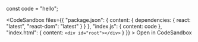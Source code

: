 
const code = "hello";

<CodeSandbox files={{
        "package.json": {
          content: {
            dependencies: {
              react: "latest",
              "react-dom": "latest"
            }
          }
        },
        "index.js": {
          content: code
        },
        "index.html": {
          content: `<div id="root"></div>`
        }
      }}
    >
  Open in CodeSandbox
</CodeSandbox>
